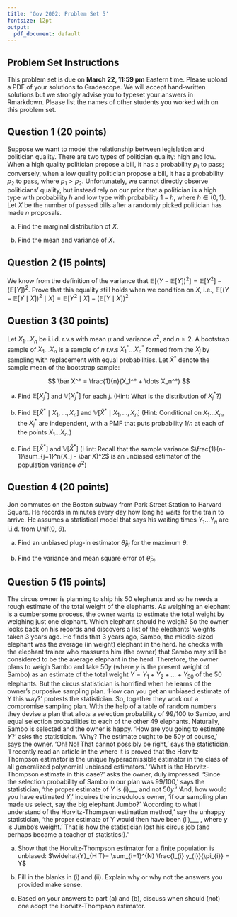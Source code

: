 ```yaml
---
title: 'Gov 2002: Problem Set 5'
fontsize: 12pt
output:
  pdf_document: default
---
```



## Problem Set Instructions 

This problem set is due on **March 22, 11:59 pm** Eastern time. Please upload a PDF of your solutions to Gradescope. We will accept hand-written solutions but we strongly advise you to typeset your answers in Rmarkdown. Please list the names of other students you worked with on this problem set. 


## Question 1 (20 points)
Suppose we want to model the relationship between legislation and politician quality. There are two types of politician quality: high and low. When a high quality politician propose a bill, it has a probability $p_1$ to pass; conversely, when a low quality politician propose a bill, it has a probability $p_2$ to pass, where $p_1 > p_2$. Unfortunately, we cannot directly observe politicians' quality, but instead rely on our prior that a politician is a high type with probability $h$ and low type with probability $1-h$, where $h \in (0,1)$. Let $X$ be the number of passed bills after a randomly picked politician has made $n$ proposals. 

(a) Find the marginal distribution of $X$.

(b) Find the mean and variance of $X$.










## Question 2 (15 points)

We know from the definition of the variance that $\mathbb{E}\left[ \left(Y - \mathbb{E}[Y]\right)^2 \right] = \mathbb{E}[Y^2] - \left(\mathbb{E}[Y]\right)^2$. Prove that this equality still holds when we condition on $X$, i.e., $\mathbb{E}\left[ \left(Y - \mathbb{E}[Y \mid X]\right)^2 \mid X \right] = \mathbb{E}[Y^2 \mid X] - \left(\mathbb{E}[Y \mid X]\right)^2$










## Question 3 (30 points)
Let $X_1 \dots X_n$ be i.i.d. r.v.s with mean $\mu$ and variance $\sigma^2$, and $n \geq 2$. A bootstrap sample of $X_1 \dots X_n$ is a sample of $n$ r.v.s $X_1^* \dots X_n^*$ formed from the $X_j$ by sampling with replacement with equal probabilities. Let $\bar X^*$ denote the sample mean of the bootstrap sample:

$$
\bar X^* = \frac{1}{n}(X_1^* + \dots X_n^*)
$$

(a) Find $\mathbb{E}[X_j^*]$ and $\mathbb{V}[X_j^*]$ for each $j$. (Hint: What is the distribution of $X_j^*$?)

(b) Find $\mathbb{E}\left[\bar X^* \mid X_1 , \dots, X_n\right]$ and $\mathbb{V}\left[\bar X^* \mid X_1 , \dots, X_n\right]$ (Hint: Conditional on $X_1 \dots X_n$, the $X_j^*$ are independent, with a PMF that puts probability $1/n$ at each of the points $X_1 \dots X_n$.)

(c) Find $\mathbb{E}\left[\bar X^*\right]$ and $\mathbb{V}\left[\bar X^*\right]$ (Hint: Recall that the sample variance $\frac{1}{n-1}\sum_{j=1}^n(X_j - \bar X)^2$ is an unbiased estimator of the population variance $\sigma^2$)












## Question 4 (20 points)
Jon commutes on the Boston subway from Park Street Station to Harvard Square. He records in minutes every day how long he waits for the train to arrive. He assumes a statistical model that says his waiting times $Y_1 \dots Y_n$ are i.i.d. from Unif(0, $\theta$).

(a) Find an unbiased plug-in estimator $\hat \theta_{PI}$ for the maximum $\theta$. 

(b) Find the variance and mean square error of $\hat \theta_{PI}$. 







## Question 5 (15 points)
The circus owner is planning to ship his 50 elephants and so he needs a rough estimate of the total weight of the elephants. As weighing an elephant is a cumbersome process, the owner wants to estimate the total weight by weighing just one elephant. Which elephant should he weigh? So the owner looks back on his records and discovers a list of the elephants’ weights taken 3 years ago. He finds that 3 years ago, Sambo, the middle-sized elephant was the average (in weight) elephant in the herd. he checks with the elephant trainer who reassures him (the owner) that Sambo may still be considered to be the average elephant in the herd. Therefore, the owner plans to weigh Sambo and take $50y$ (where $y$ is the present weight of Sambo) as an estimate of the total weight $Y =Y_1+Y_2+...+Y_{50}$ of the 50 elephants. But the circus statistician is horrified when he learns of the owner’s purposive sampling plan. ‘How can you get an unbiased estimate of Y this way?’ protests the statistician. So, together they work out a compromise sampling plan. With the help of a table of random numbers they devise a plan that allots a selection probability of 99/100 to Sambo, and equal selection probabilities to each of the other 49 elephants. Naturally, Sambo is selected and the owner is happy. ‘How are you going to estimate $Y$?’ asks the statistician. ‘Why? The estimate ought to be $50y$ of course,’ says the owner. ‘Oh! No! That cannot possibly be right,’ says the statistician, ‘I recently read an article in the \textit{Annals of Mathematical Statistics} where it is proved that the Horvitz-Thompson estimator is the unique hyperadmissible estimator in the class of all generalized polynomial unbiased estimators.’ ‘What is the Horvitz-Thompson estimate in this case?’ asks the owner, duly impressed. ‘Since the selection probability of Sambo in our plan was 99/100,’ says the statistician, ‘the proper estimate of $Y$ is (i)___ and not $50y$.’ ‘And, how would you have estimated $Y$,’ inquires the incredulous owner, ‘if our sampling plan made us select, say the big elephant Jumbo?’ ‘According to what I understand of the Horvitz-Thompson estimation method,’ say the unhappy statistician, ‘the proper estimate of Y would then have been (ii)___ , where $y$ is Jumbo’s weight.’ That is how the statistician lost his circus job (and perhaps became a teacher of statistics!).”

(a) Show that the Horvitz-Thompson estimator for a finite population is unbiased: $\widehat{Y}_{H T}= \sum_{i=1}^{N} \frac{I_{i} y_{i}}{\pi_{i}} = Y$

(b) Fill in the blanks in (i) and (ii). Explain why or why not the answers you provided make sense.

(c) Based on your answers to part (a) and (b), discuss when should (not) one adopt the Horvitz-Thompson estimator.






